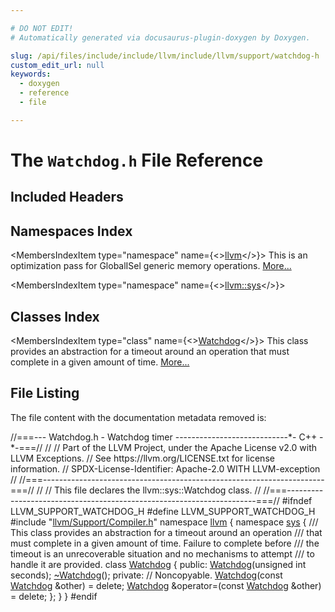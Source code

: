 ```yaml
---

# DO NOT EDIT!
# Automatically generated via docusaurus-plugin-doxygen by Doxygen.

slug: /api/files/include/include/llvm/include/llvm/support/watchdog-h
custom_edit_url: null
keywords:
  - doxygen
  - reference
  - file

---
```





# The `Watchdog.h` File Reference

<DoxygenPage pluginConfig={pluginConfig}>



## Included Headers

<IncludesList>
<IncludesListItem
  filePath="llvm/Support/Compiler.h"
  permalink="/docs/api/files/include/include/llvm/include/llvm/support/compiler-h"
  isLocal="true" />
</IncludesList>

## Namespaces Index

<MembersIndex>

<MembersIndexItem
  type="namespace"
  name={<><a href="/docs/api/namespaces/llvm">llvm</a></>}>
This is an optimization pass for GlobalISel generic memory operations. <a href="/docs/api/namespaces/llvm/#details">More...</a>
</MembersIndexItem>

<MembersIndexItem
  type="namespace"
  name={<><a href="/docs/api/namespaces/llvm/sys">llvm::sys</a></>}>
</MembersIndexItem>

</MembersIndex>

## Classes Index

<MembersIndex>

<MembersIndexItem
  type="class"
  name={<><a href="/docs/api/classes/llvm/sys/watchdog">Watchdog</a></>}>
This class provides an abstraction for a timeout around an operation that must complete in a given amount of time. <a href="/docs/api/classes/llvm/sys/watchdog/#details">More...</a>
</MembersIndexItem>

</MembersIndex>


## File Listing

The file content with the documentation metadata removed is:

<ProgramListing>

<Link id="l00001" /><CodeLine lineNumber="1"><Highlight kind="comment">//===--- Watchdog.h - Watchdog timer ----------------------------&#42;- C++ -&#42;-===//</Highlight><Highlight kind="normal"></Highlight></CodeLine>
<Link id="l00002" /><CodeLine lineNumber="2"><Highlight kind="normal"></Highlight><Highlight kind="comment">//</Highlight><Highlight kind="normal"></Highlight></CodeLine>
<Link id="l00003" /><CodeLine lineNumber="3"><Highlight kind="normal"></Highlight><Highlight kind="comment">// Part of the LLVM Project, under the Apache License v2.0 with LLVM Exceptions.</Highlight><Highlight kind="normal"></Highlight></CodeLine>
<Link id="l00004" /><CodeLine lineNumber="4"><Highlight kind="normal"></Highlight><Highlight kind="comment">// See https://llvm.org/LICENSE.txt for license information.</Highlight><Highlight kind="normal"></Highlight></CodeLine>
<Link id="l00005" /><CodeLine lineNumber="5"><Highlight kind="normal"></Highlight><Highlight kind="comment">// SPDX-License-Identifier: Apache-2.0 WITH LLVM-exception</Highlight><Highlight kind="normal"></Highlight></CodeLine>
<Link id="l00006" /><CodeLine lineNumber="6"><Highlight kind="normal"></Highlight><Highlight kind="comment">//</Highlight><Highlight kind="normal"></Highlight></CodeLine>
<Link id="l00007" /><CodeLine lineNumber="7"><Highlight kind="normal"></Highlight><Highlight kind="comment">//===----------------------------------------------------------------------===//</Highlight><Highlight kind="normal"></Highlight></CodeLine>
<Link id="l00008" /><CodeLine lineNumber="8"><Highlight kind="normal"></Highlight><Highlight kind="comment">//</Highlight><Highlight kind="normal"></Highlight></CodeLine>
<Link id="l00009" /><CodeLine lineNumber="9"><Highlight kind="normal"></Highlight><Highlight kind="comment">//  This file declares the llvm::sys::Watchdog class.</Highlight><Highlight kind="normal"></Highlight></CodeLine>
<Link id="l00010" /><CodeLine lineNumber="10"><Highlight kind="normal"></Highlight><Highlight kind="comment">//</Highlight><Highlight kind="normal"></Highlight></CodeLine>
<Link id="l00011" /><CodeLine lineNumber="11"><Highlight kind="normal"></Highlight><Highlight kind="comment">//===----------------------------------------------------------------------===//</Highlight><Highlight kind="normal"></Highlight></CodeLine>
<Link id="l00012" /><CodeLine lineNumber="12"><Highlight kind="normal"></Highlight></CodeLine>
<Link id="l00013" /><CodeLine lineNumber="13"><Highlight kind="normal"></Highlight><Highlight kind="preprocessor">#ifndef LLVM&#95;SUPPORT&#95;WATCHDOG&#95;H</Highlight><Highlight kind="normal"></Highlight></CodeLine>
<Link id="l00014" /><CodeLine lineNumber="14"><Highlight kind="normal"></Highlight><Highlight kind="preprocessor">#define LLVM&#95;SUPPORT&#95;WATCHDOG&#95;H</Highlight><Highlight kind="normal"></Highlight></CodeLine>
<Link id="l00015" /><CodeLine lineNumber="15"><Highlight kind="normal"></Highlight></CodeLine>
<Link id="l00016" /><CodeLine lineNumber="16"><Highlight kind="normal"></Highlight><Highlight kind="preprocessor">#include &quot;<a href="/docs/api/files/include/include/llvm/include/llvm/support/compiler-h">llvm/Support/Compiler.h</a>&quot;</Highlight><Highlight kind="normal"></Highlight></CodeLine>
<Link id="l00017" /><CodeLine lineNumber="17"><Highlight kind="normal"></Highlight></CodeLine>
<Link id="l00018" /><CodeLine lineNumber="18"><Highlight kind="normal"></Highlight><Highlight kind="keyword">namespace </Highlight><Highlight kind="normal"><a href="/docs/api/namespaces/llvm">llvm</a> &#123;</Highlight></CodeLine>
<Link id="l00019" /><CodeLine lineNumber="19"><Highlight kind="normal">  </Highlight><Highlight kind="keyword">namespace </Highlight><Highlight kind="normal"><a href="/docs/api/namespaces/llvm/sys">sys</a> &#123;</Highlight></CodeLine>
<Link id="l00020" /><CodeLine lineNumber="20"><Highlight kind="normal"></Highlight><Highlight kind="comment"></Highlight></CodeLine>
<Link id="l00021" /><CodeLine lineNumber="21"><Highlight kind="comment">    /// This class provides an abstraction for a timeout around an operation</Highlight></CodeLine>
<Link id="l00022" /><CodeLine lineNumber="22"><Highlight kind="comment">    /// that must complete in a given amount of time. Failure to complete before</Highlight></CodeLine>
<Link id="l00023" /><CodeLine lineNumber="23"><Highlight kind="comment">    /// the timeout is an unrecoverable situation and no mechanisms to attempt</Highlight></CodeLine>
<Link id="l00024" /><CodeLine lineNumber="24"><Highlight kind="comment">    /// to handle it are provided.</Highlight><Highlight kind="normal"></Highlight></CodeLine>
<Link id="l00025" /><CodeLine lineNumber="25" lineLink="/docs/api/classes/llvm/sys/watchdog"><Highlight kind="normal">    </Highlight><Highlight kind="keyword">class </Highlight><Highlight kind="normal"><a href="/docs/api/classes/llvm/sys/watchdog/#ac926c18d34b4d0b863dd0035cd8fd1ac">Watchdog</a> &#123;</Highlight></CodeLine>
<Link id="l00026" /><CodeLine lineNumber="26"><Highlight kind="normal">    </Highlight><Highlight kind="keyword">public</Highlight><Highlight kind="normal">:</Highlight></CodeLine>
<Link id="l00027" /><CodeLine lineNumber="27" lineLink="/docs/api/classes/llvm/sys/watchdog/#ac926c18d34b4d0b863dd0035cd8fd1ac"><Highlight kind="normal">      <a href="/docs/api/classes/llvm/sys/watchdog/#ac926c18d34b4d0b863dd0035cd8fd1ac">Watchdog</a>(</Highlight><Highlight kind="keywordtype">unsigned</Highlight><Highlight kind="normal"> </Highlight><Highlight kind="keywordtype">int</Highlight><Highlight kind="normal"> seconds);</Highlight></CodeLine>
<Link id="l00028" /><CodeLine lineNumber="28" lineLink="/docs/api/classes/llvm/sys/watchdog/#a1aa9a8e897e1e2dd15d7a89333438ef9"><Highlight kind="normal">      <a href="/docs/api/classes/llvm/sys/watchdog/#a1aa9a8e897e1e2dd15d7a89333438ef9">~Watchdog</a>();</Highlight></CodeLine>
<Link id="l00029" /><CodeLine lineNumber="29"><Highlight kind="normal">    </Highlight><Highlight kind="keyword">private</Highlight><Highlight kind="normal">:</Highlight></CodeLine>
<Link id="l00030" /><CodeLine lineNumber="30"><Highlight kind="normal">      </Highlight><Highlight kind="comment">// Noncopyable.</Highlight><Highlight kind="normal"></Highlight></CodeLine>
<Link id="l00031" /><CodeLine lineNumber="31"><Highlight kind="normal">      <a href="/docs/api/classes/llvm/sys/watchdog/#ac926c18d34b4d0b863dd0035cd8fd1ac">Watchdog</a>(</Highlight><Highlight kind="keyword">const</Highlight><Highlight kind="normal"> <a href="/docs/api/classes/llvm/sys/watchdog/#ac926c18d34b4d0b863dd0035cd8fd1ac">Watchdog</a> &amp;other) = </Highlight><Highlight kind="keyword">delete</Highlight><Highlight kind="normal">;</Highlight></CodeLine>
<Link id="l00032" /><CodeLine lineNumber="32"><Highlight kind="normal">      <a href="/docs/api/classes/llvm/sys/watchdog/#ac926c18d34b4d0b863dd0035cd8fd1ac">Watchdog</a> &amp;operator=(</Highlight><Highlight kind="keyword">const</Highlight><Highlight kind="normal"> <a href="/docs/api/classes/llvm/sys/watchdog/#ac926c18d34b4d0b863dd0035cd8fd1ac">Watchdog</a> &amp;other) = </Highlight><Highlight kind="keyword">delete</Highlight><Highlight kind="normal">;</Highlight></CodeLine>
<Link id="l00033" /><CodeLine lineNumber="33"><Highlight kind="normal">    &#125;;</Highlight></CodeLine>
<Link id="l00034" /><CodeLine lineNumber="34"><Highlight kind="normal">  &#125;</Highlight></CodeLine>
<Link id="l00035" /><CodeLine lineNumber="35"><Highlight kind="normal">&#125;</Highlight></CodeLine>
<Link id="l00036" /><CodeLine lineNumber="36"><Highlight kind="normal"></Highlight></CodeLine>
<Link id="l00037" /><CodeLine lineNumber="37"><Highlight kind="normal"></Highlight><Highlight kind="preprocessor">#endif</Highlight></CodeLine>

</ProgramListing>

</DoxygenPage>
